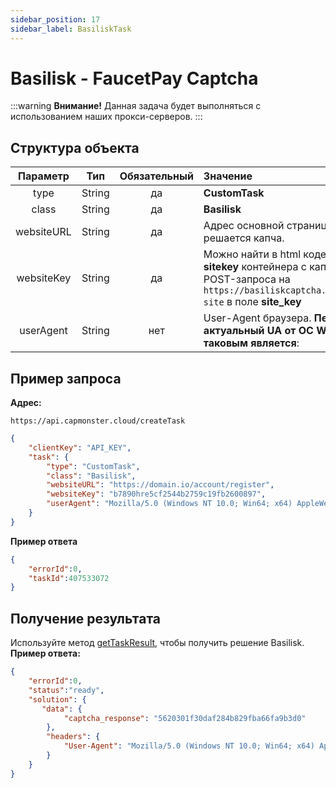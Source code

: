 ```yaml
---
sidebar_position: 17
sidebar_label: BasiliskTask
---
```




# Basilisk - FaucetPay Captcha
:::warning **Внимание!**
Данная задача будет выполняться с использованием наших прокси-серверов.
:::
## **Структура объекта**
|**Параметр**|**Тип**|**Обязательный**|**Значение**|
| :-: | :-: | :-: | :- | 
|type|String|да|**CustomTask**|
|class|String|да|**Basilisk**|
|websiteURL|String|да|Адрес основной страницы, на которой решается капча.|
|websiteKey|String|да|Можно найти в html коде в атрибуте **data-sitekey** контейнера с капчей или в payload POST-запроса на `https://basiliskcaptcha.com/challenge/check-site` в поле **site_key**|
|userAgent|String|нет|User-Agent браузера. **Передавайте только актуальный UA от ОС Windows. Сейчас таковым является**: <UserAgent />|
## **Пример запроса**
**Адрес:** 
```http
https://api.capmonster.cloud/createTask
```
```json
{
    "clientKey": "API_KEY",
    "task": {
        "type": "CustomTask",
        "class": "Basilisk",
        "websiteURL": "https://domain.io/account/register",
        "websiteKey": "b7890hre5cf2544b2759c19fb2600897",
        "userAgent": "Mozilla/5.0 (Windows NT 10.0; Win64; x64) AppleWebKit/537.36 (KHTML, like Gecko) Chrome/125.0.0.0 Safari/537.36"
    }
}
```
**Пример ответа**
```json
{
    "errorId":0,
    "taskId":407533072
}
```
## **Получение результата**
Используйте метод [getTaskResult](../api/methods/get-task-result.md), чтобы получить решение Basilisk.
**Пример ответа:**
```json
{
    "errorId":0,
    "status":"ready",
    "solution": {
       "data": {
            "captcha_response": "5620301f30daf284b829fba66fa9b3d0"
        },
        "headers": {
            "User-Agent": "Mozilla/5.0 (Windows NT 10.0; Win64; x64) AppleWebKit/537.36 (KHTML, like Gecko) Chrome/125.0.0.0 Safari/537.36"
        }
    }
}
```
